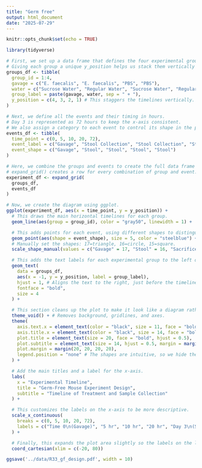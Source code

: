 ```yaml
---
title: "Germ free"
output: html_document
date: "2025-07-29"
---
```


```r
knitr::opts_chunk$set(echo = TRUE)
```

```r
library(tidyverse)
```

```r

# First, we set up a data frame that defines the four experimental groups.
# Giving each group a unique y_position helps us stack them vertically in the plot.
groups_df <- tibble(
  group_id = 1:4,
  gavage = c("E. faecalis", "E. faecalis", "PBS", "PBS"),
  water = c("Sucrose Water", "Regular Water", "Sucrose Water", "Regular Water"),
  group_label = paste(gavage, water, sep = " + "),
  y_position = c(4, 3, 2, 1) # This staggers the timelines vertically.
)

# Next, we define all the events and their timing in hours.
# Day 3 is represented as 72 hours to keep the x-axis consistent.
# We also assign a category to each event to control its shape in the plot.
events_df <- tibble(
  time_point = c(0, 5, 10, 20, 72),
  event_label = c("Gavage", "Stool Collection", "Stool Collection", "Stool Collection", "Sacrifice"),
  event_shape = c("Gavage", "Stool", "Stool", "Stool", "Stool")
)

# Here, we combine the groups and events to create the full data frame for plotting.
# expand_grid() creates a row for every combination of group and event.
experiment_df <- expand_grid(
  groups_df,
  events_df
)

# Now, we create the diagram using ggplot.
ggplot(experiment_df, aes(x = time_point, y = y_position)) +
  # This draws the main horizontal timelines for each group.
  geom_line(aes(group = group_id), color = "gray50", linewidth = 1) +

  # This adds points for each event, using different shapes to distinguish them.
  geom_point(aes(shape = event_shape), size = 5, color = "steelblue") +
  # Manually set the shapes: 17=triangle, 16=circle, 15=square.
  scale_shape_manual(values = c("Gavage" = 17, "Stool" = 16, "Sacrifice" = 15)) +

  # This adds the text labels for each experimental group to the left of the timelines.
  geom_text(
    data = groups_df,
    aes(x = -1, y = y_position, label = group_label),
    hjust = 1, # Aligns the text to the right, just before the timeline starts.
    fontface = "bold",
    size = 4
  ) +

  # This section cleans up the plot to make it look like a diagram rather than a standard chart.
  theme_void() + # Removes background, gridlines, and axes.
  theme(
    axis.text.x = element_text(color = "black", size = 11, face = "bold"),
    axis.title.x = element_text(color = "black", size = 14, face = "bold", margin = margin(t = 10)),
    plot.title = element_text(size = 20, face = "bold", hjust = 0.5),
    plot.subtitle = element_text(size = 14, hjust = 0.5, margin = margin(b = 20)),
    plot.margin = margin(20, 20, 20, 20),
    legend.position = "none" # The shapes are intuitive, so we hide the legend.
  ) +

  # Add the main titles and a label for the x-axis.
  labs(
    x = "Experimental Timeline",
    title = "Germ-Free Mouse Experiment Design",
    subtitle = "Timeline of Treatment and Sample Collection"
  ) +

  # This customizes the labels on the x-axis to be more descriptive.
  scale_x_continuous(
    breaks = c(0, 5, 10, 20, 72),
    labels = c("Time 0\n(Gavage)", "5 hr", "10 hr", "20 hr", "Day 3\n(Sacrifice)")
  ) +

  # Finally, this expands the plot area slightly so the labels on the left aren't cut off.
  coord_cartesian(xlim = c(-20, 80))

ggsave('../data/R33_gf_design.pdf', width = 10)
```

